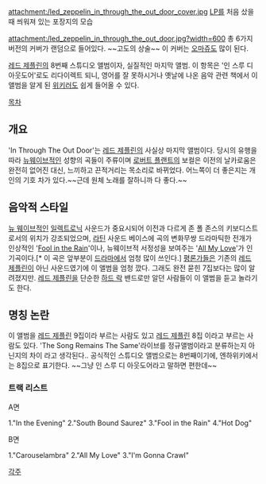 attachment:/led_zeppelin_in_through_the_out_door_cover.jpg
[[LP]]를 처음 샀을 때 씌워져 있는 포장지의 모습

attachment:/led_zeppelin_in_through_the_out_door.jpg?width=600
총 6가지 버전의 커버가 랜덤으로 들어있다. ~~고도의 상술~~
이 커버는 [[오마쥬]]도 많이 된다.

[[레드 제플린]]의 8번째 스튜디오 앨범이자, 실질적인 마지막 앨범.
이 항목은 '인 스루 디 아웃도어'로도 리다이렉트 되니, 영어를 잘 못하시거나 옛날에 나온 음악 관련 책에서 이 앨범을 알게 된 [[위키러]]도 쉽게 들어올 수 있다. 

[[목차]]
== 개요 ==
'In Through The Out Door'는 [[레드 제플린]]의 사실상 마지막 앨범이다. 당시의 유행을 따라 [[뉴웨이브]]적인 성향의 곡들이 주류이며 [[로버트 플랜트]]의 보컬은 이전의 날카로움은 완전히 없어진 대신, 느끼하고 끈적거리는 목소리로 바뀌었다. 어느쪽이 더 좋은지는 개인의 기호 차가 있다.~~근데 원체 노래를 잘하니까 다 좋다.~~

== 음악적 스타일 ==
[[뉴 웨이브]]적인 [[일렉트로닉]] 사운드가 중요시되어 이전과 다르게 존 폴 존스의 키보디스트로서의 위치가 강조되었으며, [[라틴]] 사운드 베이스에 곡의 변화무쌍 드라마틱한 전개가 인상적인 '[[Fool in the Rain]]'이나, 뉴웨이브적 서정성을 보여주는 '[[All My Love]]'가 인기곡이다.[* 이 곡은 앞부분이 [[드라마]]에서 엄청 많이 쓰인다.] [[평론가]]들은 기존의 [[레드 제플린]]이 아닌 사운드였기에 이 앨범을 엄청 깠다. 그래도 완전 묻힌 7집보다는 많이 알려졌지만. [[레드 제플린]]을 단순한 [[하드 락]] 밴드로만 알던 사람들이 이 앨범을 듣고 놀라기도 한다.

== 명칭 논란 ==
이 앨범을 [[레드 제플린]] 9집이라 부르는 사람도 있고
[[레드 제플린]] 8집 이라고 부르는 사람도 있다.
'The Song Remains The Same'라이브를 정규앨범이라고 분류하는지 아닌지의 차이 라고 생각된다.. 공식적인 스튜디오 앨범으로는 8번째이기에, 엔하위키에서는 8집으로 표기한다.
~~그냥 인 스루 디 아웃도어라고 말하면 편한데~~
=== 트랙 리스트 ===
A면

1."In the Evening"
2."South Bound Saurez"
3."Fool in the Rain"
4."Hot Dog"

B면

1."Carouselambra"
2."All My Love"
3."I'm Gonna Crawl"

[[각주]]
